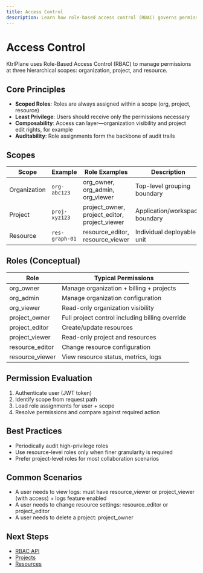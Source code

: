 ```yaml
---
title: Access Control
description: Learn how role-based access control (RBAC) governs permissions across organizations, projects, and resources
---
```

# Access Control

KtrlPlane uses Role-Based Access Control (RBAC) to manage permissions at three hierarchical scopes: organization, project, and resource.

## Core Principles
- **Scoped Roles**: Roles are always assigned within a scope (org, project, resource)
- **Least Privilege**: Users should receive only the permissions necessary
- **Composability**: Access can layer—organization visibility and project edit rights, for example
- **Auditability**: Role assignments form the backbone of audit trails

## Scopes
| Scope | Example | Role Examples | Description |
|-------|---------|---------------|-------------|
| Organization | `org-abc123` | org_owner, org_admin, org_viewer | Top-level grouping boundary |
| Project | `proj-xyz123` | project_owner, project_editor, project_viewer | Application/workspace boundary |
| Resource | `res-graph-01` | resource_editor, resource_viewer | Individual deployable unit |

## Roles (Conceptual)
| Role | Typical Permissions |
|------|---------------------|
| org_owner | Manage organization + billing + projects |
| org_admin | Manage organization configuration |
| org_viewer | Read-only organization visibility |
| project_owner | Full project control including billing override |
| project_editor | Create/update resources |
| project_viewer | Read-only project and resources |
| resource_editor | Change resource configuration |
| resource_viewer | View resource status, metrics, logs |

## Permission Evaluation
1. Authenticate user (JWT token)
2. Identify scope from request path
3. Load role assignments for user + scope
4. Resolve permissions and compare against required action

## Best Practices
- Periodically audit high-privilege roles
- Use resource-level roles only when finer granularity is required
- Prefer project-level roles for most collaboration scenarios

## Common Scenarios
- A user needs to view logs: must have resource_viewer or project_viewer (with access) + logs feature enabled
- A user needs to change resource settings: resource_editor or project_editor
- A user needs to delete a project: project_owner

## Next Steps
- [RBAC API](/api/rbac)
- [Projects](/concepts/projects)
- [Resources](/concepts/resources)
